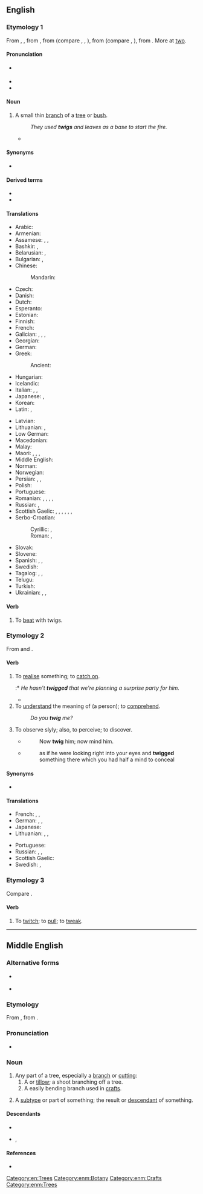 ==English==

===Etymology 1===
From {{inh|en|enm|twig}}, {{m|enm|twyg}}, from {{inh|en|ang|twīg}}, from {{inh|en|gem-pro|*twīgą}} (compare {{cog|fy|twiich}}, {{cog|nl|twijg}}, {{cog|de|Zweig}}), from {{der|en|ine-pro|*dwigʰa-}} (compare {{cog|cu|двигъ||branch}}, {{cog|sq|degë||branch}}), from {{m|ine-pro|*dwóh₁}}. More at [[two]].

====Pronunciation====
* {{a|US}} {{IPA|en|/twɪɡ/}}
* {{audio|en|en-us-twig.ogg|Audio (US)}}
* {{rhymes|en|ɪɡ}}

====Noun====
{{slim-wikipedia}}
{{en-noun}}

# A small thin [[branch]] of a [[tree]] or [[bush]].
#: ''They used '''twigs''' and leaves as a base to start the fire.''
#* {{quote-book|en|year=1907|author=[[w:Harold Edward Bindloss|Harold Bindloss]]
|title=The Dust of Conflict
|chapter=1|url=http://openlibrary.org/works/OL4429277W
|passage=A beech wood with silver firs in it rolled down the face of the hill, and the maze of leafless '''twigs''' and dusky spires cut sharp against the soft blueness of the evening sky.}}

====Synonyms====
* {{l|en|tillow}}

====Derived terms====
* {{l|en|off one's twig}}
* {{l|en|twig and berries}}

====Translations====
{{trans-top|a small thin branch}}
* Arabic: {{t|ar|غُصَّيْن|m}}
* Armenian: {{t+|hy|շիվ|sc=Armn}}
* Assamese: {{t|as|ঠানি}}, {{t|as|ঠালি}}, {{t|as|ডালি}}
* Bashkir: {{t|ba|ботаҡ|sc=Cyrl}}, {{t|ba|сыбыҡ|sc=Cyrl}}
* Belarusian: {{t|be|галіна́|f|sc=Cyrl}}, {{t|be|галі́нка|f}}
* Bulgarian: {{t+|bg|кло́нка|f}}, {{t+|bg|ве́йка|f}}
* Chinese:
*: Mandarin: {{t+|cmn|枝|tr=zhī|sc=Hani}}
* Czech: {{t+|cs|větvička|f}}
* Danish: {{t+|da|kvist|c}}
* Dutch: {{t+|nl|twijg}}
* Esperanto: {{t|eo|branĉeto }}
* Estonian: {{t-needed|et}}
* Finnish: {{t+|fi|varpu}}
* French: {{t+|fr|brindille|f}}
* Galician: {{t|gl|guizo|m}}, {{t|gl|bringa|f}}, {{t|gl|verga|f}}, {{t|gl|garabullo|m}}
* Georgian: {{t-needed|ka}}
* German: {{t+|de|Zweig|m}}
* Greek:
*: Ancient: {{t|grc|κάρφος|n}}
* Hungarian: {{t+|hu|gally}}
* Icelandic: {{t+|is|kvistur|m}}
* Italian: {{t+|it|ramoscello|m}}, {{t+|it|verga|f}}, {{t+|it|rametto|m}}
* Japanese: {{t|ja|小枝|tr=こえだ, koeda}}, {{t+|ja|枝|tr=えだ, eda|sc=Jpan}}
* Korean: {{t+|ko|나뭇가지}}
* Latin: {{t|la|rāmulus|m}}, {{t|la|virga|f}}
{{trans-mid}}
* Latvian: {{t-needed|lv}}
* Lithuanian: {{t|lt|šakelė|f}}, {{t+|lt|šaka|f}}
* Low German: {{t|nds|Twieg|m}}
* Macedonian: {{t|mk|гранче|n}}
* Malay: {{t|ms|ranting}}
* Maori: {{t|mi|tākupu}}, {{t|mi|kōetoeto}} {{qualifier|used in the plural}}, {{t|mi|rārā}}, {{t|mi|puaka}} 
* Middle English: {{t|enm|twygge}}
* Norman: {{t|nrf|brantchette|f}}
* Norwegian: {{t|no|kvist|m}}
* Persian: {{t+|fa|ترکه|tr=tarke|sc=fa-Arab}}, {{t+|fa|ازگ|tr=azg|sc=fa-Arab}}, {{t+|fa|برسم|tr=barsam|sc=fa-Arab}}
* Polish: {{t+|pl|gałązka|f}}
* Portuguese: {{t|pt|raminho|m}}
* Romanian: {{t+|ro|rămurea|f}}, {{t|ro|rămurică|f}}, {{t+|ro|nuia|f}}, {{t+|ro|vargă|f}}, {{t+|ro|smicea|f}}
* Russian: {{t+|ru|ве́тка|f}}, {{t+|ru|ве́точка|f}}
* Scottish Gaelic: {{t|gd|bioran|m}}, {{t+|gd|geug|f}}, {{t|gd|meanglan|m}}, {{t|gd|ògan|m}}, {{t|gd|òganach|m}}, {{t|gd|slat|m}}, {{t|gd|sprios|m}}
* Serbo-Croatian:
*: Cyrillic: {{t|sh|гранчица|f|sc=Cyrl}}, {{t|sh|вејка|f|sc=Cyrl}}
*: Roman: {{t+|sh|grančica|f}}, {{t+|sh|vejka|f}}
* Slovak: {{t|sk|vetvička|f}}
* Slovene: {{t+|sl|vejica|f}}
* Spanish: {{t|es|ramita|f}}, {{t|es|ramilla|f}}, {{t+|es|vara|f}}
* Swedish: {{t+|sv|kvist|c}}
* Tagalog: {{t|tl|siit}}, {{t|tl|gangaw}}, {{t|tl|sangay}}
* Telugu: {{t+|te|రెమ్మ}}
* Turkish: {{t+|tr|çöp}}
* Ukrainian: {{t|uk|гі́лка|f}}, {{t|uk|гі́лочка|f}}, {{t|uk|галу́зка|f}}
{{trans-bottom}}

====Verb====
{{en-verb|twigg}}

# {{lb|en|transitive}} To [[beat]] with twigs.

===Etymology 2===
From {{bor|en|ga|-}} and {{bor|en|gd|-}} {{m|ga|tuig|t=to understand}}.

====Verb====
{{en-verb|twigg}}

# {{lb|en|colloquial|regional}} To [[realise]] something; to [[catch on]].
#:* ''He hasn't '''twigged''' that we're planning a surprise party for him.''
#* {{quote-web|en|date=2012-05-30|author=John E. McIntyre| title=A future for copy editors| site=Baltimore Sun| url=http://www.baltimoresun.com/news/language-blog/bal-a-future-for-copy-editors-20120530,0,4576028.story?track=rss| passage=Well, with fewer people doing two or three times the work, you may have already '''twigged''' to this.}}
# To [[understand]] the meaning of (a person); to [[comprehend]].
#: ''Do you '''twig''' me?''
# To observe slyly; also, to perceive; to discover.
#* {{rfdatek|en|Foote}}
#*: Now '''twig''' him; now mind him.
#* {{rfdatek|en|Hawthorne}}
#*: as if he were looking right into your eyes and '''twigged''' something there which you had half a mind to conceal

====Synonyms====
* {{l|en|ken#Etymology_2}}

====Translations====
{{trans-top|to realise something}}
* French: {{t+|fr|entraver}}, {{t+|fr|capter}}, {{t+|fr|piger}}
* German: {{t+|de|mitbekommen}}, {{t+|de|mitkriegen}}, {{qualifier|slang}} {{t+|de|checken}}
* Japanese: {{t+|ja|気づく|tr=kizuku}}
* Lithuanian: {{t+|lt|suvokti}}, {{t|lt|susigaudyti}}, {{t|lt|įsisąmoninti}}
{{trans-mid}}
* Portuguese: {{t+|pt|imaginar}}
* Russian: {{t+|ru|догада́ться}}, {{t+|ru|смекну́ть}}, {{qualifier|slang}} {{t+|ru|просе́чь}}
* Scottish Gaelic: {{t|gd|tuig}}
* Swedish: {{t+|sv|greppa}}, {{t+|sv|fatta}}
{{trans-bottom}}

===Etymology 3===
Compare {{m|en|tweak}}.

====Verb====
{{en-verb|twigg}}

# {{lb|en|obsolete|Scotland}} To [[twitch]]; to [[pull]]; to [[tweak]].

{{Webster 1913}}

[[Category:en:Trees]]

----

==Middle English==

===Alternative forms===
* {{q|Early ME}} {{alter|enm|twi|twiȝ}}
* {{alter|enm|twigge|twyg|twygge|tuyg}}

===Etymology===
From {{inh|enm|ang|twīg}}, from {{inh|enm|gem-pro|*twīgą}}.

===Pronunciation===
* {{IPA|enm|/twiɡ/|/twiː/}}

===Noun===
{{enm-noun|twigges}}

# Any part of a tree, especially a [[branch]] or [[cutting]]:
## A {{l|en|twig}} or [[tillow]]; a shoot branching off a tree.
## A easily bending branch used in [[crafts]].
# {{lb|enm|figurative|rare}} A [[subtype]] or part of something; the result or [[descendant]] of something.

====Descendants====
* {{desc|en|twig}}
* {{desc|sco|twigg}}, {{l|sco|tuigg}}

====References====
* {{R:MED Online|entry=twig (n.)   |id=MED47491 |accessdate=2018-08-08}}

[[Category:enm:Botany]]
[[Category:enm:Crafts]]
[[Category:enm:Trees]]